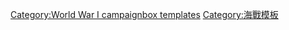{{Campaignbox
| title = 地中海戰區<br />（第一次世界大戰）
| name = Campaignbox 地中海戰區（第一次世界大戰）
| listclass = hlist
| battles =
* {{link-en|地中海戰區的潛艇戰 (第一次世界大戰)|Mediterranean U-boat Campaign (World War I)|潛艇戰}}
* {{link-en|亞得里亞海戰區 (第一次世界大戰)|Adriatic Campaign of World War I|亞得里亞海地區戰事}}
* [[格本號和布雷斯勞號攔截戰]]
* {{link-en|安蒂瓦里海戰|Battle of Antivari}}
* [[加里波利海戰]]
* {{link-en|砲轟安科納|Bombardment of Ancona}}
* {{link-en|第一次都拉斯海戰|Battle of Durazzo (1915)}}
* {{link-en|奧特朗托海峽海戰 (1917)|Battle of the Strait of Otranto (1917)|奧特朗托海峽海戰}}
* {{link-en|英布羅斯海戰|Battle of Imbros}}
* {{link-en|卡塔羅兵變|Cattaro Mutiny}}
* {{link-en|1918年5月8日的海戰|Action of 8 May 1918|1918年5月8日之戰}}
* {{link-en|第二次都拉斯海戰|Battle of Durazzo (1918)}}
* {{link-it|襲擊巴卡爾灣|Beffa di Buccari}}
* {{link-it|普雷穆達島之戰|Impresa di Premuda}}
* {{link-it|普拉之戰|Impresa di Pola}}
}}<noinclude>
[[Category:World War I campaignbox templates]]
[[Category:海戰模板]]
</noinclude>